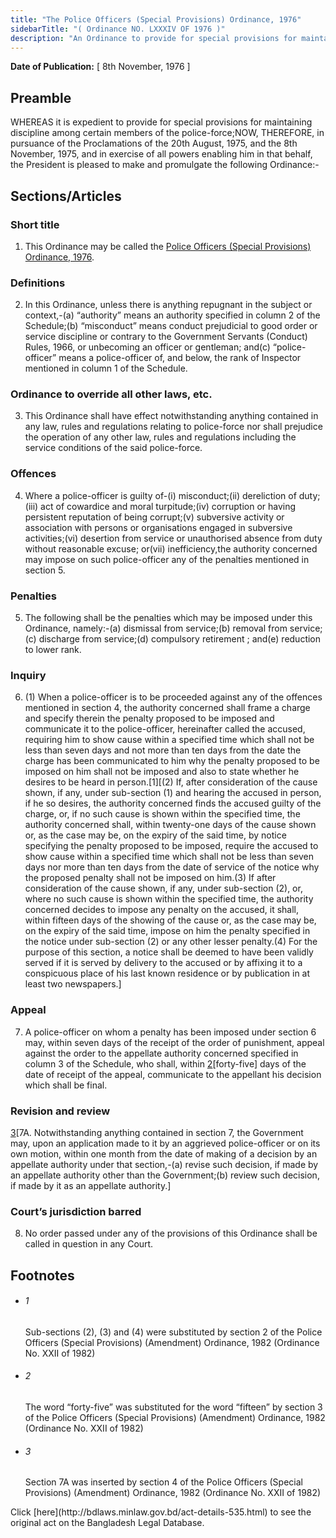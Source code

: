 ```yaml
---
title: "The Police Officers (Special Provisions) Ordinance, 1976"
sidebarTitle: "( Ordinance NO. LXXXIV OF 1976 )"
description: "An Ordinance to provide for special provisions for maintaining discipline among certain members of the police-force."
---
```


**Date of Publication:** [ 8th November, 1976 ]

## Preamble

WHEREAS it is expedient to provide for special provisions for maintaining discipline among certain members of the police-force;NOW, THEREFORE, in pursuance of the Proclamations of the 20th August, 1975, and the 8th November, 1975, and in exercise of all powers enabling him in that behalf, the President is pleased to make and promulgate the following Ordinance:-

## Sections/Articles

### Short title

1. This Ordinance may be called the [Police Officers (Special Provisions) Ordinance, 1976](/laws/volume-20/act-535 "Police Officers (Special Provisions) Ordinance, 1976").

### Definitions

2. In this Ordinance, unless there is anything repugnant in the subject or context,-(a) “authority” means an authority specified in column 2 of the Schedule;(b) “misconduct” means conduct prejudicial to good order or service discipline or contrary to the Government Servants (Conduct) Rules, 1966, or unbecoming an officer or gentleman; and(c) “police-officer” means a police-officer of, and below, the rank of Inspector mentioned in column 1 of the Schedule.

### Ordinance to override all other laws, etc.

3. This Ordinance shall have effect notwithstanding anything contained in any law, rules and regulations relating to police-force nor shall prejudice the operation of any other law, rules and regulations including the service conditions of the said police-force.

### Offences

4. Where a police-officer is guilty of-(i) misconduct;(ii) dereliction of duty;(iii) act of cowardice and moral turpitude;(iv) corruption or having persistent reputation of being corrupt;(v) subversive activity or association with persons or organisations engaged in subversive activities;(vi) desertion from service or unauthorised absence from duty without reasonable excuse; or(vii) inefficiency,the authority concerned may impose on such police-officer any of the penalties mentioned in section 5.

### Penalties

5. The following shall be the penalties which may be imposed under this Ordinance, namely:-(a) dismissal from service;(b) removal from service;(c) discharge from service;(d) compulsory retirement ; and(e) reduction to lower rank.

### Inquiry

6. (1) When a police-officer is to be proceeded against any of the offences mentioned in section 4, the authority concerned shall frame a charge and specify therein the penalty proposed to be imposed and communicate it to the police-officer, hereinafter called the accused, requiring him to show cause within a specified time which shall not be less than seven days and not more than ten days from the date the charge has been communicated to him why the penalty proposed to be imposed on him shall not be imposed and also to state whether he desires to be heard in person.[1][(2) If, after consideration of the cause shown, if any, under sub-section (1) and hearing the accused in person, if he so desires, the authority concerned finds the accused guilty of the charge, or, if no such cause is shown within the specified time, the authority concerned shall, within twenty-one days of the cause shown or, as the case may be, on the expiry of the said time, by notice specifying the penalty proposed to be imposed, require the accused to show cause within a specified time which shall not be less than seven days nor more than ten days from the date of service of the notice why the proposed penalty shall not be imposed on him.(3) If after consideration of the cause shown, if any, under sub-section (2), or, where no such cause is shown within the specified time, the authority concerned decides to impose any penalty on the accused, it shall, within fifteen days of the showing of the cause or, as the case may be, on the expiry of the said time, impose on him the penalty specified in the notice under sub-section (2) or any other lesser penalty.(4) For the purpose of this section, a notice shall be deemed to have been validly served if it is served by delivery to the accused or by affixing it to a conspicuous place of his last known residence or by publication in at least two newspapers.]

### Appeal

7. A police-officer on whom a penalty has been imposed under section 6 may, within seven days of the receipt of the order of punishment, appeal against the order to the appellate authority concerned specified in column 3 of the Schedule, who shall, within [2](1)[forty-five] days of the date of receipt of the appeal, communicate to the appellant his decision which shall be final.

### Revision and review

[3](1)[7A. Notwithstanding anything contained in section 7, the Government may, upon an application made to it by an aggrieved police-officer or on its own motion, within one month from the date of making of a decision by an appellate authority under that section,-(a) revise such decision, if made by an appellate authority other than the Government;(b) review such decision, if made by it as an appellate authority.]

### Court’s jurisdiction barred

8. No order passed under any of the provisions of this Ordinance shall be called in question in any Court.

## Footnotes

- ###### 1

  Sub-sections (2), (3) and (4) were substituted by section 2 of the Police Officers (Special Provisions) (Amendment) Ordinance, 1982 (Ordinance No. XXII of 1982)

- ###### 2

  The word “forty-five” was substituted for the word “fifteen” by section 3 of the Police Officers (Special Provisions) (Amendment) Ordinance, 1982 (Ordinance No. XXII of 1982)

- ###### 3

  Section 7A was inserted by section 4 of the Police Officers (Special Provisions) (Amendment) Ordinance, 1982 (Ordinance No. XXII of 1982)

<Note>
  Click [here](http://bdlaws.minlaw.gov.bd/act-details-535.html) to see the original act on the Bangladesh Legal Database.
</Note>
